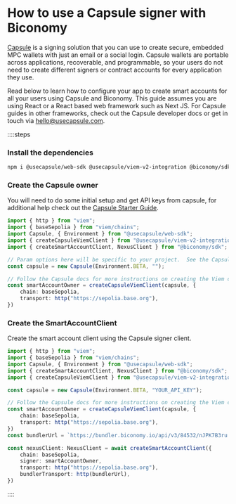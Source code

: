 # How to use a Capsule signer with Biconomy

[Capsule](https://www.usecapsule.com/) is a signing solution that you can use to create secure, embedded MPC wallets with just an email or a social login. Capsule wallets are portable across applications, recoverable, and programmable, so your users do not need to create different signers or contract accounts for every application they use.

Read below to learn how to configure your app to create smart accounts for all your users using Capsule and Biconomy. This guide assumes you are using React or a React based web framework such as Next JS. For Capsule guides in other frameworks, check out the Capsule developer docs or get in touch via hello@usecapsule.com.

::::steps

### Install the dependencies

```bash
npm i @usecapsule/web-sdk @usecapsule/viem-v2-integration @biconomy/sdk viem
```

### Create the Capsule owner

You will need to do some initial setup and get API keys from capsule, for additional help check out the [Capsule Starter Guide](https://docs.usecapsule.com/getting-started/initial-setup/web-modal-and-sdk-setup).

```ts
import { http } from "viem";
import { baseSepolia } from "viem/chains";
import Capsule, { Environment } from "@usecapsule/web-sdk";
import { createCapsuleViemClient } from "@usecapsule/viem-v2-integration";
import { createSmartAccountClient, NexusClient } from "@biconomy/sdk";

// Param options here will be specific to your project.  See the Capsule docs for more info.
const capsule = new Capsule(Environment.BETA, "");

// Follow the Capsule docs for more instructions on creating the Viem client https://docs.usecapsule.com/integration-guide/signing-transactions
const smartAccountOwner = createCapsuleViemClient(capsule, {
    chain: baseSepolia,
    transport: http("https://sepolia.base.org"),
})
```

### Create the SmartAccountClient

Create the smart account client using the Capsule signer client. 

```ts
import { http } from "viem";
import { baseSepolia } from "viem/chains";
import Capsule, { Environment } from "@usecapsule/web-sdk";
import { createSmartAccountClient, NexusClient } from "@biconomy/sdk";
import { createCapsuleViemClient } from "@usecapsule/viem-v2-integration"

const capsule = new Capsule(Environment.BETA, "YOUR_API_KEY");

// Follow the Capsule docs for more instructions on creating the Viem client https://docs.usecapsule.com/integration-guide/signing-transactions
const smartAccountOwner = createCapsuleViemClient(capsule, {
    chain: baseSepolia,
    transport: http("https://sepolia.base.org"),
})
const bundlerUrl = `https://bundler.biconomy.io/api/v3/84532/nJPK7B3ru.dd7f7861-190d-41bd-af80-6877f74b8f44`

const nexusClient: NexusClient = await createSmartAccountClient({
    chain: baseSepolia,
    signer: smartAccountOwner,
    transport: http("https://sepolia.base.org"),
    bundlerTransport: http(bundlerUrl),
})

```

::::
